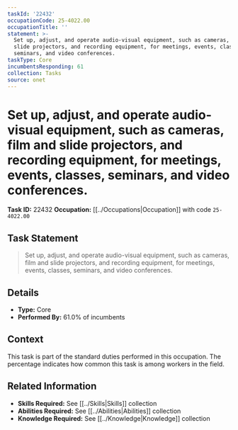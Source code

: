 ```yaml
---
taskId: '22432'
occupationCode: 25-4022.00
occupationTitle: ''
statement: >-
  Set up, adjust, and operate audio-visual equipment, such as cameras, film and
  slide projectors, and recording equipment, for meetings, events, classes,
  seminars, and video conferences.
taskType: Core
incumbentsResponding: 61
collection: Tasks
source: onet
---
```

# Set up, adjust, and operate audio-visual equipment, such as cameras, film and slide projectors, and recording equipment, for meetings, events, classes, seminars, and video conferences.

**Task ID:** 22432
**Occupation:** [[../Occupations|Occupation]] with code `25-4022.00`

## Task Statement

> Set up, adjust, and operate audio-visual equipment, such as cameras, film and slide projectors, and recording equipment, for meetings, events, classes, seminars, and video conferences.

## Details

- **Type:** Core
- **Performed By:** 61.0% of incumbents

## Context

This task is part of the standard duties performed in this occupation. The percentage indicates how common this task is among workers in the field.

## Related Information

- **Skills Required:** See [[../Skills|Skills]] collection
- **Abilities Required:** See [[../Abilities|Abilities]] collection
- **Knowledge Required:** See [[../Knowledge|Knowledge]] collection
